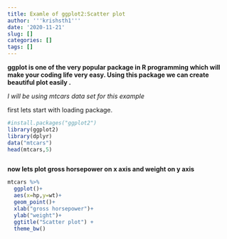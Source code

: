 ```yaml
---
title: Examle of ggplot2:Scatter plot
author: '''krishsth1'''
date: '2020-11-21'
slug: []
categories: []
tags: []
---
```


**ggplot is one of the very popular package in R programming which will make your coding life very easy. Using this package we can create beautiful plot easily .**

*I will be using mtcars data set for this example*

first lets start with loading package.

```r
#install.packages("ggplot2")
library(ggplot2)
library(dplyr)
data("mtcars")
head(mtcars,5)



```

**now lets plot gross horsepower on x axis and weight on y axis**

```r
mtcars %>%
  ggplot()+
  aes(x=hp,y=wt)+
  geom_point()+
  xlab("gross horsepower")+
  ylab("weight")+
  ggtitle("Scatter plot") +
  theme_bw()

```
